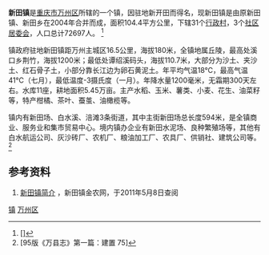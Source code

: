 {{中国乡级行政区
| 行政区全称 = 新田镇
| 景观照片文件名 =
| 景观照片描述 =
| 汉语拼音 = 
| 上级行政区 = [[重庆市|重庆市]][[万州区|万州区]]
| 行政区类别 = [[镇|镇]]
| 地理坐标 = 
| 总面积 = 104.4平方公里
| 户籍人口 = 4.2万人
| 户籍人口年份 = 2004年
| 常住人口 =
| 常住人口年份 =
| 人口密度 = 
| 领导人职务1 =
| 领导人姓名1 =
| 领导人职务2 =
| 领导人姓名2 =
| 行政区划 = 3个居委会、31个村委会
| 官方网站 =
| 政府驻地 = 
| 邮政编码 = 404000
| 位置图文件名 =
| 位置图描述 =
}}
'''新田镇'''是[[重庆市|重庆市]][[万州区|万州区]]所辖的一个镇，因驻地新开田而得名，现新田镇是由原新田镇、新田乡在2004年合并而成，面积104.4平方公里，下辖31个[[行政村|行政村]]，3个[[社区居委会|社区居委会]]，人口总计72697人。 <ref>[{{Cite book | author = 万县志编撰委员会 | title = 万县志 | location = 四川 | publisher = 四川辞书出版社 | date = 1995年9月 |isbn= 7-80543-418-6}}]</ref>

镇政府驻地新田镇距万州主城区16.5公里，海拔180米，全镇地属丘陵，最高处溪口乡荆竹，海拔1200米；最低处谭绍溪码头，海拔110.7米，大部分为沙土、夹沙土、红石骨子土，小部分靠长江边为卵石黄泥土。年平均气温18℃，最高气温41℃（七月），最低温度-3摄氏度（一月）。年降水量1200毫米，无霜期300天左右。水库11座，耕地面积5.45万亩。主产水稻、玉米、薯类、小麦、花生、油菜籽等，特产柑橘、茶叶、蚕茧、油橄榄等。

镇内有新田场、白水溪、涪滩3条街道，其中主街新田场总长度594米，是全镇商业、服务业和集市贸易中心。境内镇办企业有新田水泥场、良种繁殖场等，其他有白水航运公司、灰沙砖厂、农机厂、粮油加工厂、农具厂、供销社、建筑公司等。 <ref>[95版《万县志》第一篇：建置 75]</ref>

==参考资料==
<div class="references-small">
#[http://www.agri.com.cn/town/500101122000.htm 新田镇简介] {{Wayback|url=http://www.agri.com.cn/town/500101122000.htm |date=20161026224309 }}，新田镇金农网，于2011年5月8日查阅
</div>
{{references|}}

{{重庆市万州区行政区划}}

[[Category:万州区|镇]]
[[Category:重庆乡镇|万州区]]